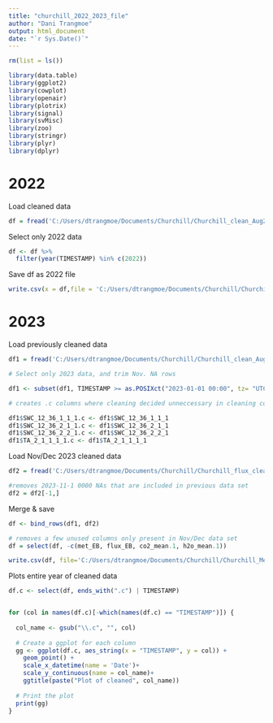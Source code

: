 ```yaml
---
title: "churchill_2022_2023_file"
author: "Dani Trangmoe"
output: html_document
date: "`r Sys.Date()`"
---
```


```r
rm(list = ls())

library(data.table)
library(ggplot2)
library(cowplot)
library(openair)
library(plotrix)
library(signal)
library(svMisc)
library(zoo)
library(stringr)
library(plyr)
library(dplyr)
```

# 2022

Load cleaned data

```r

df = fread('C:/Users/dtrangmoe/Documents/Churchill/Churchill_clean_Aug22toOct23.csv')

```

Select only 2022 data

```r

df <- df %>%
  filter(year(TIMESTAMP) %in% c(2022))

```

Save df as 2022 file 

```r

write.csv(x = df,file = 'C:/Users/dtrangmoe/Documents/Churchill/Churchill_Met_Flux_Clean_2022.csv',row.names = F,quote = F)

```


# 2023

Load previously cleaned data

```r

df1 = fread('C:/Users/dtrangmoe/Documents/Churchill/Churchill_clean_Aug22toOct23.csv')

# Select only 2023 data, and trim Nov. NA rows

df1 <- subset(df1, TIMESTAMP >= as.POSIXct("2023-01-01 00:00", tz= "UTC") & TIMESTAMP <= as.POSIXct("2023-11-01 00:00", tz= "UTC"))

# creates .c columns where cleaning decided unneccessary in cleaning code- to align with other dataset column names

df1$SWC_12_36_1_1_1.c <- df1$SWC_12_36_1_1_1
df1$SWC_12_36_2_1_1.c <- df1$SWC_12_36_2_1_1
df1$SWC_12_36_2_2_1.c <- df1$SWC_12_36_2_2_1
df1$TA_2_1_1_1_1.c <- df1$TA_2_1_1_1_1


```


Load Nov/Dec 2023 cleaned data

```r

df2 = fread('C:/Users/dtrangmoe/Documents/Churchill/Churchill_flux_clean_NovDec23.csv')

#removes 2023-11-1 0000 NAs that are included in previous data set 
df2 = df2[-1,]


```

Merge & save

```r

df <- bind_rows(df1, df2)

# removes a few unused columns only present in Nov/Dec data set
df = select(df, -c(met_EB, flux_EB, co2_mean.1, h2o_mean.1))

write.csv(df, file='C:/Users/dtrangmoe/Documents/Churchill/Churchill_Met_Flux_Clean_2023.csv', row.names = FALSE, quote = FALSE)

```


Plots entire year of cleaned data


```r

df.c <- select(df, ends_with(".c") | TIMESTAMP)


for (col in names(df.c)[-which(names(df.c) == "TIMESTAMP")]) {
  
  col_name <- gsub("\\.c", "", col)
  
  # Create a ggplot for each column
  gg <- ggplot(df.c, aes_string(x = "TIMESTAMP", y = col)) +
    geom_point() +
    scale_x_datetime(name = 'Date')+
    scale_y_continuous(name = col_name)+
    ggtitle(paste("Plot of cleaned", col_name))
  
  # Print the plot
  print(gg)
}

```